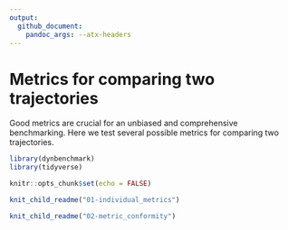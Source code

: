 ```yaml
---
output: 
  github_document:
    pandoc_args: --atx-headers
---
```


# Metrics for comparing two trajectories

Good metrics are crucial for an unbiased and comprehensive benchmarking. Here we test several possible metrics for comparing two trajectories.

```r
library(dynbenchmark)
library(tidyverse)

knitr::opts_chunk$set(echo = FALSE)
```

```r
knit_child_readme("01-individual_metrics")
```

```r
knit_child_readme("02-metric_conformity")
```
